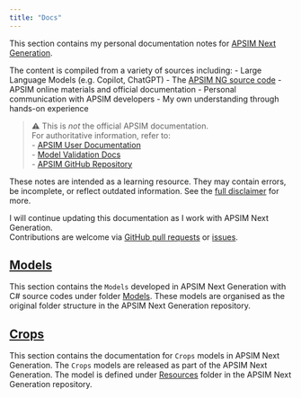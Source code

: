 ```yaml
---
title: "Docs"
---
```



This section contains my personal documentation notes for [APSIM Next Generation](https://www.apsim.info/).

The content is compiled from a variety of sources including:
- Large Language Models (e.g. Copilot, ChatGPT)
- The [APSIM NG source code](https://github.com/APSIMInitiative/ApsimX)
- APSIM online materials and official documentation
- Personal communication with APSIM developers
- My own understanding through hands-on experience

> ⚠️ This is *not* the official APSIM documentation.  
> For authoritative information, refer to:  
> - [APSIM User Documentation](https://apsimnextgeneration.netlify.app/)  
> - [Model Validation Docs](https://docs.apsim.info/)  
> - [APSIM GitHub Repository](https://github.com/APSIMInitiative/ApsimX)

These notes are intended as a learning resource. They may contain errors, be incomplete, or reflect outdated information. See the [full disclaimer](disclaimer.qmd) for more.

I will continue updating this documentation as I work with APSIM Next Generation.  
Contributions are welcome via [GitHub pull requests](https://github.com/byzheng/apsimng-notes) or [issues](https://github.com/byzheng/apsimng-notes/issues).


## [Models](Models)

This section contains the `Models` developed in APSIM Next Generation with C# source codes under folder [Models](https://github.com/APSIMInitiative/ApsimX/tree/master/Models). These models are organised as the original folder structure in the APSIM Next Generation repository.


## [Crops](Crops)

This section contains the documentation for `Crops` models in APSIM Next Generation. The `Crops` models are released as part of the APSIM Next Generation. The model is defined under [Resources](https://github.com/APSIMInitiative/ApsimX/tree/master/Models/Resources) folder in the APSIM Next Generation repository. 